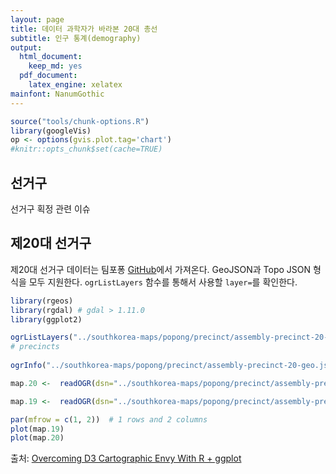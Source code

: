 ```yaml
---
layout: page
title: 데이터 과학자가 바라본 20대 총선
subtitle: 인구 통계(demography)
output:
  html_document: 
    keep_md: yes
  pdf_document:
    latex_engine: xelatex
mainfont: NanumGothic
---
```


``` r
source("tools/chunk-options.R")
library(googleVis)
op <- options(gvis.plot.tag='chart')
#knitr::opts_chunk$set(cache=TRUE)
```


## 선거구

선거구 획정 관련 이슈

## 제20대 선거구 

제20대 선거구 데이터는 팀포퐁 [GitHub](https://github.com/southkorea/southkorea-maps)에서 가져온다. GeoJSON과 
Topo JSON 형식을 모두 지원한다.
`ogrListLayers` 함수를 통해서 사용할 `layer=`를 확인한다.

``` r
library(rgeos)
library(rgdal) # gdal > 1.11.0
library(ggplot2)

ogrListLayers("../southkorea-maps/popong/precinct/assembly-precinct-20-geo.json")
# precincts
 
ogrInfo("../southkorea-maps/popong/precinct/assembly-precinct-20-geo.json", "precincts")

map.20 <-  readOGR(dsn="../southkorea-maps/popong/precinct/assembly-precinct-20-geo.json", layer="precincts")

map.19 <-  readOGR(dsn="../southkorea-maps/popong/precinct/assembly-precinct-19-geo.json", layer="precincts")

par(mfrow = c(1, 2))  # 1 rows and 2 columns
plot(map.19)
plot(map.20)
```

출처: [Overcoming D3 Cartographic Envy With R + ggplot](https://rud.is/b/2014/09/26/overcoming-d3-cartographic-envy-with-r-ggplot/)

